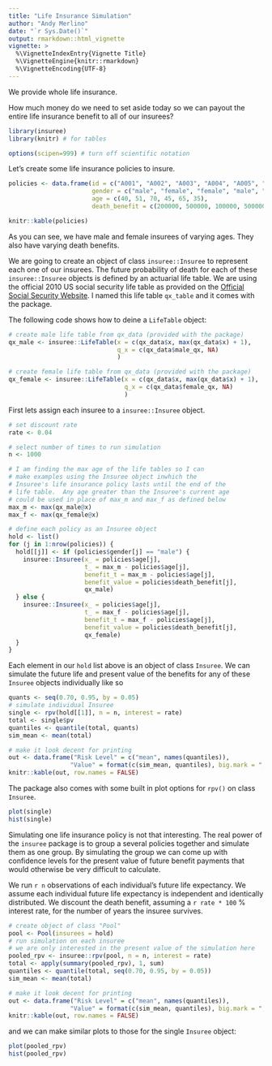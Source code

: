```yaml
---
title: "Life Insurance Simulation"
author: "Andy Merlino"
date: "`r Sys.Date()`"
output: rmarkdown::html_vignette
vignette: >
  %\VignetteIndexEntry{Vignette Title}
  %\VignetteEngine{knitr::rmarkdown}
  %\VignetteEncoding{UTF-8}
---
```


We provide whole life insurance.  

How much money do we need to set aside today so we can payout the entire life insurance benefit to all of our insurees?

```r
library(insuree)
library(knitr) # for tables

options(scipen=999) # turn off scientific notation
```

Let's create some life insurance policies to insure.

```r
policies <- data.frame(id = c("A001", "A002", "A003", "A004", "A005", "A006"),
                       gender = c("male", "female", "female", "male", "male", "female"),
                       age = c(40, 51, 70, 45, 65, 35),
                       death_benefit = c(200000, 500000, 100000, 500000, 1000000, 2000000))

knitr::kable(policies)
```

As you can see, we have male and female insurees of varying ages.  They also have varying death benefits.

We are going to create an object of class `insuree::Insuree` to represent each one of our insurees.  The future probability of death for each of these `insuree::Insuree` objects is defined by an actuarial life table.  We are using the official 2010 US social security life table as provided on the [Official Social Security Website](http://www.ssa.gov/oact/STATS/table4c6.html).  I named this life table `qx_table` and it comes with the package.

The following code shows how to deine a `LifeTable` object:

```r
# create male life table from qx_data (provided with the package)
qx_male <- insuree::LifeTable(x = c(qx_data$x, max(qx_data$x) + 1), 
                              q_x = c(qx_data$male_qx, NA)
                              )

# create female life table from qx_data (provided with the package)
qx_female <- insuree::LifeTable(x = c(qx_data$x, max(qx_data$x) + 1),
                                q_x = c(qx_data$female_qx, NA)
                                )
```

First lets assign each insuree to a `insuree::Insuree` object.

```r
# set discount rate
rate <- 0.04

# select number of times to run simulation
n <- 1000

# I am finding the max age of the life tables so I can 
# make examples using the Insuree object inwhich the
# Insuree's life insurance policy lasts until the end of the
# life table.  Any age greater than the Insuree's current age
# could be used in place of max_m and max_f as defined below
max_m <- max(qx_male@x)
max_f <- max(qx_female@x)

# define each policy as an Insuree object
hold <- list()
for (j in 1:nrow(policies)) {
  hold[[j]] <- if (policies$gender[j] == "male") {
    insuree::Insuree(x_ = policies$age[j], 
                     t_ = max_m - policies$age[j],
                     benefit_t = max_m - policies$age[j],
                     benefit_value = policies$death_benefit[j],
                     qx_male)
  } else {
    insuree::Insuree(x_ = policies$age[j],
                     t_ = max_f - policies$age[j],
                     benefit_t = max_f - policies$age[j], 
                     benefit_value = policies$death_benefit[j],
                     qx_female)
  }
}
```

Each element in our `hold` list above is an object of class `Insuree`.  We can simulate the future life and present value of the benefits for any of these `Insuree` objects individually like so

```r
quants <- seq(0.70, 0.95, by = 0.05)
# simulate individual Insuree
single <- rpv(hold[[1]], n = n, interest = rate)
total <- single$pv
quantiles <- quantile(total, quants)
sim_mean <- mean(total)

# make it look decent for printing
out <- data.frame("Risk Level" = c("mean", names(quantiles)),
                 "Value" = format(c(sim_mean, quantiles), big.mark = ","))
knitr::kable(out, row.names = FALSE)
```

The package also comes with some built in plot options for `rpv()` on class `Insuree`.

```r
plot(single)
hist(single)
```

Simulating one life insurance policy is not that interesting.  The real power of the `insuree` package is to group a several policies together and simulate them as one group.  By simulating the group we can come up with confidence levels for the present value of future benefit payments that would otherwise be very difficult to calculate.

We run `r n` observations of each individual's future life expectancy.  We assume each individual future life expectancy is independent and identically distributed.  We discount the death benefit, assuming a `r rate * 100` % interest rate, for the number of years the insuree survives.

```r
# create object of class "Pool"
pool <- Pool(insurees = hold)
# run simulation on each insuree
# we are only interested in the present value of the simulation here
pooled_rpv <- insuree::rpv(pool, n = n, interest = rate)
total <- apply(summary(pooled_rpv), 1, sum)
quantiles <- quantile(total, seq(0.70, 0.95, by = 0.05))
sim_mean <- mean(total)

# make it look decent for printing
out <- data.frame("Risk Level" = c("mean", names(quantiles)),
                 "Value" = format(c(sim_mean, quantiles), big.mark = ","))
knitr::kable(out, row.names = FALSE)
```

and we can make similar plots to those for the single `Insuree` object:

```r
plot(pooled_rpv)
hist(pooled_rpv)
```